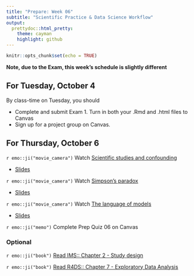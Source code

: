 ```yaml
---
title: "Prepare: Week 06"
subtitle: "Scientific Practice & Data Science Workflow"
output: 
  prettydoc::html_pretty:
    theme: cayman
    highlight: github
---
```


```r
knitr::opts_chunk$set(echo = TRUE)
```

**Note, due to the Exam, this week's schedule is slightly different**

## For Tuesday, October 4

By class-time on Tuesday, you should

+ Complete and submit Exam 1. Turn in both your .Rmd and .html files to Canvas
+ Sign up for a project group on Canvas. 

## For Thursday, October 6

`r emo::ji("movie_camera")` Watch [Scientific studies and confounding](https://youtu.be/4_tellSmARQ)

- [Slides](https://kgfitzgerald.github.io/APU_MATH_250/slides/17-studies-confounding.html)

`r emo::ji("movie_camera")` Watch [Simpson's paradox](https://youtu.be/bgIn65yX66g)

- [Slides](https://kgfitzgerald.github.io/APU_MATH_250/slides/18-simpsons-paradox.html)

`r emo::ji("movie_camera")` Watch [The language of models](https://youtu.be/bQrR8HFKKhI)

- [Slides](https://kgfitzgerald.github.io/APU_MATH_250/slides/23-language-of-models.html)

<!-- `r emo::ji("movie_camera")` Watch [Doing data science](https://youtu.be/b9lSW0kyqBg) -->

<!-- - [Slides](https://kgfitzgerald.github.io/APU_MATH_250/slides/19-doing-data-science.html) -->

`r emo::ji("memo")` Complete Prep Quiz 06 on Canvas

### Optional

`r emo::ji("book")` [Read IMS:: Chapter 2 - Study design](https://openintro-ims.netlify.app/data-design.html)

`r emo::ji("book")` [Read R4DS:: Chapter 7 - Exploratory Data Analysis](https://r4ds.had.co.nz/exploratory-data-analysis.html)



